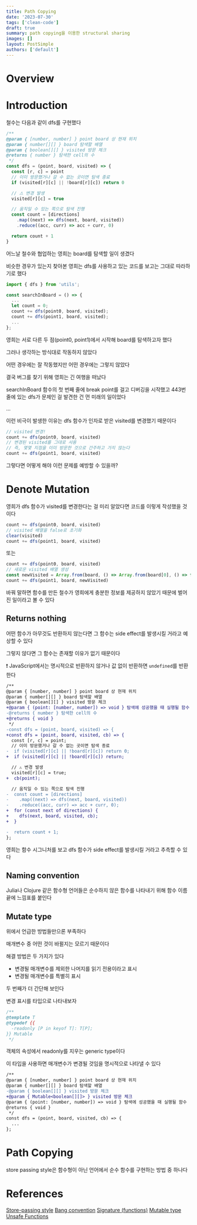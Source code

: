 ```yaml
---
title: Path Copying
date: '2023-07-30'
tags: ['clean-code']
draft: true
summary: path copying을 이용한 structural sharing
images: []
layout: PostSimple
authors: ['default']
---
```


# Overview

<TOCInline toc={props.toc} exclude="Overview" toHeading={2} />

# Introduction

철수는 다음과 같이 dfs를 구현했다

```js
/**
@param { [number, number] } point board 상 현재 위치
@param { number[][] } board 탐색할 배열
@param { boolean[][] } visited 방문 체크
@returns { number } 탐색한 cell의 수
 */
const dfs = (point, board, visited) => {
  const [r, c] = point
  // 이미 방문했거나 갈 수 없는 곳이면 탐색 종료
  if (visited[r][c] || !board[r][c]) return 0

  // ⚠ 변경 발생
  visited[r][c] = true

  // 움직일 수 있는 쪽으로 탐색 진행
  const count = [directions]
    .map((next) => dfs(next, board, visited))
    .reduce((acc, curr) => acc + curr, 0)

  return count + 1
}
```

어느날 철수와 협업하는 영희는 board를 탐색할 일이 생겼다

비슷한 경우가 있는지 찾아본 영희는 dfs를 사용하고 있는 코드를 보고는 그대로 따라하기로 했다

```js
import { dfs } from 'utils';

const searchInBoard = () => {
  ...
  let count = 0;
  count += dfs(point0, board, visited);
  count += dfs(point1, board, visited);
  ...
};
```

영희는 서로 다른 두 점(point0, point1)에서 시작해 board를 탐색하고자 했다

그러나 생각하는 방식대로 작동하지 않았다

어떤 경우에는 잘 작동했지만 어떤 경우에는 그렇지 않았다

결국 버그를 찾기 위해 영희는 긴 여행을 떠났다

searchInBoard 함수의 첫 번째 줄에 break point를 걸고 디버깅을 시작했고 443번 줄에 있는 dfs가 문제인 걸 발견한 건 먼 미래의 일이었다

...

이런 비극이 발생한 이유는 dfs 함수가 인자로 받은 visited를 변경했기 때문이다

```js
// visited 변경!
count += dfs(point0, board, visited)
// 변경된 visited를 그대로 사용
// 즉, 몇몇 지점을 이미 방문한 것으로 간주하고 가지 않는다
count += dfs(point1, board, visited)
```

그렇다면 어떻게 해야 이런 문제를 예방할 수 있을까?

# Denote Mutation

영희가 dfs 함수가 visited를 변경한다는 걸 미리 알았다면 코드를 이렇게 작성했을 것이다

```js
count += dfs(point0, board, visited)
// visited 배열을 false로 초기화
clear(visited)
count += dfs(point1, board, visited)
```

또는

```js
count += dfs(point0, board, visited)
// 새로운 visited 배열 생성
const newVisited = Array.from(board, () => Array.from(board[0], () => false))
count += dfs(point1, board, newVisited)
```

바꿔 말하면 함수를 만든 철수가 영희에게 충분한 정보를 제공하지 않았기 때문에 벌어진 일이라고 볼 수 있다

## Returns nothing

어떤 함수가 아무것도 반환하지 않는다면 그 함수는 side effect를 발생시킬 거라고 예상할 수 있다

그렇지 않다면 그 함수는 존재할 이유가 없기 때문이다

❗ JavaScript에서는 명시적으로 반환하지 않거나 값 없이 반환하면 `undefined`를 반환한다

```diff
/**
@param { [number, number] } point board 상 현재 위치
@param { number[][] } board 탐색할 배열
@param { boolean[][] } visited 방문 체크
+@param { (point: [number, number]) => void } 탐색에 성공했을 때 실행될 함수
-@returns { number } 탐색한 cell의 수
+@returns { void }
 */
-const dfs = (point, board, visited) => {
+const dfs = (point, board, visited, cb) => {
  const [r, c] = point;
  // 이미 방문했거나 갈 수 없는 곳이면 탐색 종료
-  if (visited[r][c] || !board[r][c]) return 0;
+  if (visited[r][c] || !board[r][c]) return;

  // ⚠ 변경 발생
  visited[r][c] = true;
+  cb(point);

  // 움직일 수 있는 쪽으로 탐색 진행
-  const count = [directions]
-    .map((next) => dfs(next, board, visited))
-    .reduce((acc, curr) => acc + curr, 0);
+  for (const next of directions) {
+    dfs(next, board, visited, cb);
+  }

-  return count + 1;
};
```

영희는 함수 시그니처를 보고 dfs 함수가 side effect를 발생시킬 거라고 추측할 수 있다

## Naming convention

Julia나 Clojure 같은 함수형 언어들은 순수하지 않은 함수를 나타내기 위해 함수 이름 끝에 느낌표를 붙인다

## Mutate type

위에서 언급한 방법들만으론 부족하다

매개변수 중 어떤 것이 바뀔지는 모르기 때문이다

해결 방법은 두 가지가 있다

- 변경될 매개변수를 제외한 나머지를 읽기 전용이라고 표시
- 변경될 매개변수를 특별히 표시

두 번째가 더 간단해 보인다

변경 표시를 타입으로 나타내보자

```js
/**
@template T
@typedef {{
  -readonly [P in keyof T]: T[P];
}} Mutable
 */
```

객체의 속성에서 readonly를 지우는 generic type이다

이 타입을 사용하면 매개변수가 변경될 것임을 명시적으로 나타낼 수 있다

```diff
/**
@param { [number, number] } point board 상 현재 위치
@param { number[][] } board 탐색할 배열
-@param { boolean[][] } visited 방문 체크
+@param { Mutable<boolean[][]> } visited 방문 체크
@param { (point: [number, number]) => void } 탐색에 성공했을 때 실행될 함수
@returns { void }
 */
const dfs = (point, board, visited, cb) => {
  ...
};
```

# Path Copying

store passing style은 함수형이 아닌 언어에서 순수 함수를 구현하는 방법 중 하나다

# References

[Store-passing style](https://en.wikipedia.org/wiki/Store-passing_style)
[Bang convention](https://docs.julialang.org/en/v1/manual/style-guide/#bang-convention)
[Signature (functions)](https://developer.mozilla.org/ko/docs/Glossary/Signature/Function)
[Mutable type](https://github.com/microsoft/TypeScript/issues/24509)
[Unsafe Functions](https://github.com/bbatsov/clojure-style-guide#naming-unsafe-functions)
